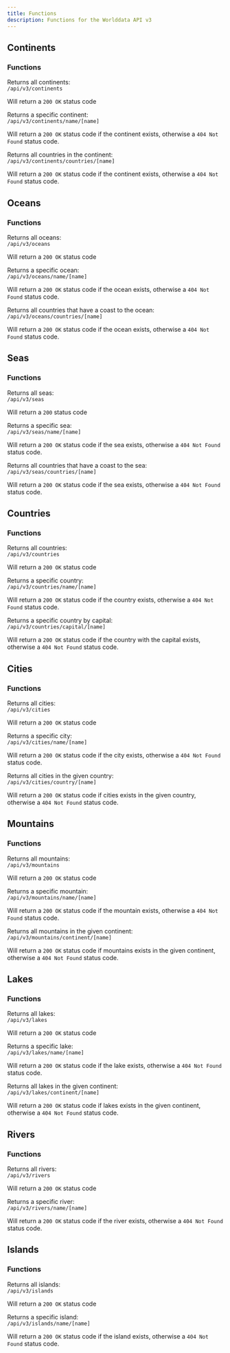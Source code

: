 ```yaml
---
title: Functions
description: Functions for the Worlddata API v3
---
```



## Continents

### Functions

Returns all continents: <br/>
`/api/v3/continents`

Will return a `200 OK` status code

Returns a specific continent: <br/>
`/api/v3/continents/name/[name]`

Will return a `200 OK` status code if the continent exists, otherwise a `404 Not Found` status code.

Returns all countries in the continent: <br/>
`/api/v3/continents/countries/[name]`

Will return a `200 OK` status code if the continent exists, otherwise a `404 Not Found` status code.

## Oceans

### Functions

Returns all oceans: <br/>
`/api/v3/oceans`

Will return a `200 OK` status code

Returns a specific ocean: <br/>
`/api/v3/oceans/name/[name]`

Will return a `200 OK` status code if the ocean exists, otherwise a `404 Not Found` status code.

Returns all countries that have a coast to the ocean: <br/>
`/api/v3/oceans/countries/[name]`

Will return a `200 OK` status code if the ocean exists, otherwise a `404 Not Found` status code.

## Seas

### Functions

Returns all seas: <br/>
`/api/v3/seas`

Will return a `200` status code

Returns a specific sea: <br/>
`/api/v3/seas/name/[name]`

Will return a `200 OK` status code if the sea exists, otherwise a `404 Not Found` status code.

Returns all countries that have a coast to the sea: <br/>
`/api/v3/seas/countries/[name]`

Will return a `200 OK` status code if the sea exists, otherwise a `404 Not Found` status code.

## Countries

### Functions

Returns all countries: <br/>
`/api/v3/countries`

Will return a `200 OK` status code

Returns a specific country: <br/>
`/api/v3/countries/name/[name]`

Will return a `200 OK` status code if the country exists, otherwise a `404 Not Found` status code.

Returns a specific country by capital: <br/>
`/api/v3/countries/capital/[name]`

Will return a `200 OK` status code if the country with the capital exists, otherwise a `404 Not Found` status code.

## Cities

### Functions

Returns all cities: <br/>
`/api/v3/cities`

Will return a `200 OK` status code

Returns a specific city: <br/>
`/api/v3/cities/name/[name]`

Will return a `200 OK` status code if the city exists, otherwise a `404 Not Found` status code.

Returns all cities in the given country: <br/>
`/api/v3/cities/country/[name]`

Will return a `200 OK` status code if cities exists in the given country, otherwise a `404 Not Found` status code.

## Mountains

### Functions

Returns all mountains: <br/>
`/api/v3/mountains`

Will return a `200 OK` status code

Returns a specific mountain: <br/>
`/api/v3/mountains/name/[name]`

Will return a `200 OK` status code if the mountain exists, otherwise a `404 Not Found` status code.

Returns all mountains in the given continent: <br/>
`/api/v3/mountains/continent/[name]`

Will return a `200 OK` status code if mountains exists in the given continent, otherwise a `404 Not Found` status code.

## Lakes

### Functions

Returns all lakes: <br/>
`/api/v3/lakes`

Will return a `200 OK` status code

Returns a specific lake: <br/>
`/api/v3/lakes/name/[name]`

Will return a `200 OK` status code if the lake exists, otherwise a `404 Not Found` status code.

Returns all lakes in the given continent: <br/>
`/api/v3/lakes/continent/[name]`

Will return a `200 OK` status code if lakes exists in the given continent, otherwise a `404 Not Found` status code.

## Rivers

### Functions

Returns all rivers: <br/>
`/api/v3/rivers`

Will return a `200 OK` status code

Returns a specific river: <br/>
`/api/v3/rivers/name/[name]`

Will return a `200 OK` status code if the river exists, otherwise a `404 Not Found` status code.

## Islands

### Functions

Returns all islands: <br/>
`/api/v3/islands`

Will return a `200 OK` status code

Returns a specific island: <br/>
`/api/v3/islands/name/[name]`

Will return a `200 OK` status code if the island exists, otherwise a `404 Not Found` status code.
